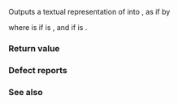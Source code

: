 {{cpp/chrono/title|operator&lt;&lt;{{petty|(std::chrono::year_month_weekday)}}}}
{{cpp/chrono/year_month_weekday/navbar}}
{{ddcl|header=chrono|since=c++20|
template&lt; class CharT, class Traits &gt;
std::basic_ostream&lt;CharT, Traits&gt;&amp;
    operator&lt;&lt;( std::basic_ostream&lt;CharT, Traits&gt;&amp; os,
                const std::chrono::year_month_weekday&amp; ymwd );
}}

Outputs a textual representation of {{c|ymwd}} into {{c|os}}, as if by

{{cc|
os &lt;&lt; std::format(os.getloc(), STATICALLY_WIDEN&lt;CharT&gt;("{}/{:L}/{:L}"),
                  ymwd.year(), ymwd.month(), ymwd.weekday_indexed());
}}

where {{c|STATICALLY_WIDEN&lt;CharT&gt;("{}/{:L}/{:L}")}} is {{c|"{}/{:L}/{:L}"}} if {{tt|CharT}} is {{c|char}}, and {{c|L"{}/{:L}/{:L}"}} if {{tt|CharT}} is {{c|wchar_t}}.

===Return value===
{{c|os}}

===Defect reports===
{{dr list begin}}
{{dr list item|paper=P2372R3|std=C++20|before=the given locale was used by default|after={{ttb|L}} is needed to use the given locale}}
{{dr list end}}

===See also===
{{dsc begin}}
{{dsc inc|cpp/utility/format/dsc format}}
{{dsc inc|cpp/chrono/dsc formatter|year_month_day}}
{{dsc end}}

{{langlinks|de|es|ja|ru|zh}}